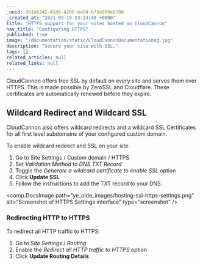 ```yaml
---
_uuid: d81ab242-41d6-4266-ba54-673a999a8788
_created_at: "2021-09-15 23:13:40 +0000"
title: "HTTPS support for your sites hosted on CloudCannon"
nav_title: "Configuring HTTPS"
published: true
image: "/documentation/static/CloudCannonDocumentationog.jpg"
description: "Secure your site with SSL."
tags: []
related_articles: null
related_links: null
---
```


CloudCannon offers free SSL by default on every site and serves them over HTTPS. This is made possible by ZeroSSL and Cloudflare. These certificates are automatically renewed before they expire.

## Wildcard Redirect and Wildcard SSL
CloudCannon also offers wildcard redirects and a wildcard SSL Certificates for all first level subdomains of your configured custom domain.

To enable wildcard redirect and SSL on your site:

1. Go to Site Settings / Custom domain / HTTPS
2. Set *Validation Method* to *DNS TXT Record*
3. Toggle the *Generate a wildcard certificate to enable SSL* option
4. Click **Update SSL**
5. Follow the  instructions to add the TXT record to your DNS.

<comp.DocsImage path="ye_olde_images/hosting-ssl-https-settings.png" alt="Screenshot of HTTPS Settings interface" type="screenshot" />

### Redirecting HTTP to HTTPS
To redirect all HTTP traffic to HTTPS:

1. Go to *Site Settings* / *Routing*
2. Enable the *Redirect all HTTP traffic to HTTPS* option
3. Click **Update Routing Details**
